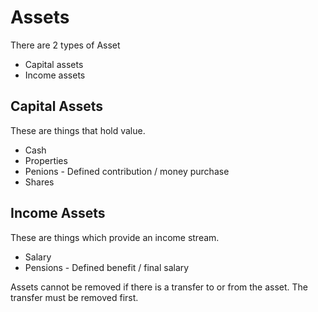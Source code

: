 # Assets

There are 2 types of Asset

- Capital assets
- Income assets

## Capital Assets

These are things that hold value.

- Cash
- Properties
- Penions - Defined contribution / money purchase
- Shares

## Income Assets

These are things which provide an income stream.

- Salary
- Pensions - Defined benefit / final salary

Assets cannot be removed if there is a transfer to or from the asset. The transfer must be removed first.
